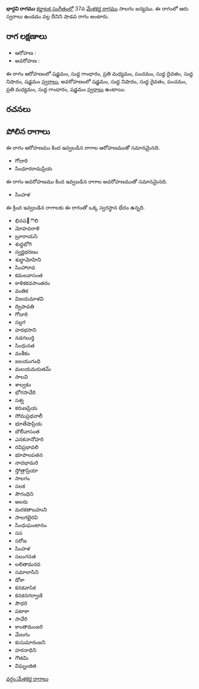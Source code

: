 {{Infobox ragam
	| name          	= భార్గవి
	| synonym	    	= 
	| mela          	= 
	| chakra        	= 
	| janaka        	= 
	| type          	= శాడవ
	| arohanam      	= {{svaraC|S|G1|M2|P|D1|N1|S'}} 
	| avarohanam    	= {{svaraC|S'|N1|D1|P|M2|G1|S}}
	| jeeva         	=
	| chhaya        	=
	| nyasa         	=
	| vishesha      	= 
	| equivalent  		= 
}}
{{కర్ణాటక సంగీత రాగాలు}}
'''భార్గవి రాగము''' [[కర్ణాటక సంగీతం]]లో 37వ [[మేళకర్త రాగము]] సాలగం జన్యము.  ఈ రాగంలో ఆరు స్వరాలు ఉండడం వల్ల దీనిని షాడవ రాగం అంటారు.


==రాగ లక్షణాలు==


* ఆరోహణ : {{svaraC|S|G1|M2|P|D1|N1|S'}} 
* అవరోహణ : {{svaraC|S'|N1|D1|P|M2|G1|S}}

ఈ రాగం ఆరోహణంలో షడ్జమం, సుద్ద గాంధారం, ప్రతి మధ్యమం, పంచమం, సుద్ద దైవతం, సుద్ద నిషాదం, షడ్జమం [[స్వరాలు]], అవరోహణంలో షడ్జమం, సుద్ద నిషాదం, సుద్ద దైవతం, పంచమం, ప్రతి మధ్యమం, సుద్ద గాంధారం, షడ్జమం [[స్వరాలు]] ఉంటాయి.

==రచనలు==



==పోలిన రాగాలు==
ఈ రాగం ఆరోహణము కింద ఇవ్వబడిన రాగాల ఆరోహణముతో సమానమైనది.
* గోదారి
* సింధూరరామప్రియ

ఈ రాగం అవరోహణము కింద ఇవ్వబడిన రాగాల అవరోహణముతో సమానమైనది.
* సింహళ

ఈ క్రింద ఇవ్వబడిన రాగాలకు ఈ రాగంతో ఒక్క స్వరస్థాన భేదం ఉన్నది.
* భినప఩ౌలి
* మోహవరాళి
* బ్రూరాయసి
* శుధ్ధభోగి
* స్వర్ణభరణం
* శుధ్ధామోహిని
* సింహారావ
* కమలవాసంత
* కాళికకవసాంతరం
* వంతిక
* విజయమాళవి
* ద్విపావతి
* గోదారి
* సల్లగ
* హరభసాని
* నడగలుర్తి
* సింధునత
* వంశీకం
* జలయుగంధి
* మలయమరుతమ్
* సాలవి
* శాల్వకం
* భోగసావేరి
* సశ్వ
* కరుణప్రియ
* సోమప్రభవాలీ
* భూతేషాప్రియ
* బౌలీవాసంత
* ఎనకనానోహరి
* రవిప్రభావలి
* భూపాలపతన
* నాదభామరి
* స్తోత్రాప్రియా
* సాలగం
* సలక
* సౌగంధిని
* అలరు
* మరకతాబహుని
* సాలగభైరవి
* సింధుఘంటానం
* సస
* సరోజ
* సింహళ
* సలంగనత
* లలితామరవ
* సమాలాసిని
* డోకా
* కనకవాసిక
* కనకనగర్వాణి
* సౌధరి
* పటాకా
* సావేరి
* కాంతామంజరి
* మేలగం
* కుసుమారంజని
* హరనాధిని
* గౌతమి
* విఘ్నంజిత



[[వర్గం:మేళకర్త రాగాలు]]